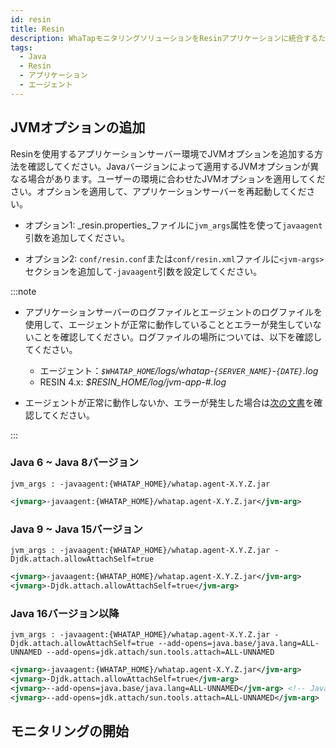 ```yaml
---
id: resin
title: Resin
description: WhaTapモニタリングソリューションをResinアプリケーションに統合するためのJVM(Java Virtual Machine) オプションの追加方法についての詳細な案内を提供します。ユーザーは本文書を通じて、Javaエージェントのインストール後、Resinアプリケーションの性能および可用性モニタリングのために必要なJVM設定を適用する方法を段階別に確認することができます。エージェントのインストール過程の中で必須JVMオプションの構成とResinとの円滑な統合のための最適な設定方法、ヒストグラムの照会方法が含まれています。
tags:
  - Java
  - Resin
  - アプリケーション
  - エージェント
---
```


## JVMオプションの追加

Resinを使用するアプリケーションサーバー環境でJVMオプションを追加する方法を確認してください。Javaバージョンによって適用するJVMオプションが異なる場合があります。ユーザーの環境に合わせたJVMオプションを適用してください。オプションを適用して、アプリケーションサーバーを再起動してください。

- オプション1: _resin.properties_ファイルに`jvm_args`属性を使って`javaagent`引数を追加してください。

- オプション2: `conf/resin.conf`または`conf/resin.xml`ファイルに`<jvm-args>`セクションを追加して`-javaagent`引数を設定してください。

:::note

- アプリケーションサーバーのログファイルとエージェントのログファイルを使用して、エージェントが正常に動作していることとエラーが発生していないことを確認してください。ログファイルの場所については、以下を確認してください。

  - エージェント：_`$WHATAP_HOME`/logs/whatap-`{SERVER_NAME}`-`{DATE}`.log_
  - RESIN 4.x: _$RESIN_HOME/log/jvm-app-#.log_

- エージェントが正常に動作しないか、エラーが発生した場合は[次の文書](../install-check)を確認してください。

:::

### Java 6 ~ Java 8バージョン

```properties title="resin.properties"
jvm_args : -javaagent:{WHATAP_HOME}/whatap.agent-X.Y.Z.jar
```

```xml title="resin.conf | resin.xml"
<jvmarg>-javaagent:{WHATAP_HOME}/whatap.agent-X.Y.Z.jar</jvm-arg>
```

### Java 9 ~ Java 15バージョン

```properties title="resin.properties"
jvm_args : -javaagent:{WHATAP_HOME}/whatap.agent-X.Y.Z.jar -Djdk.attach.allowAttachSelf=true
```

```xml title="resin.conf | resin.xml"
<jvmarg>-javaagent:{WHATAP_HOME}/whatap.agent-X.Y.Z.jar</jvm-arg>
<jvmarg>-Djdk.attach.allowAttachSelf=true</jvm-arg>
```

### Java 16バージョン以降

```properties title="resin.properties"
jvm_args : -javaagent:{WHATAP_HOME}/whatap.agent-X.Y.Z.jar -Djdk.attach.allowAttachSelf=true --add-opens=java.base/java.lang=ALL-UNNAMED --add-opens=jdk.attach/sun.tools.attach=ALL-UNNAMED
```

```xml title="resin.conf | resin.xml"
<jvmarg>-javaagent:{WHATAP_HOME}/whatap.agent-X.Y.Z.jar</jvm-arg>
<jvmarg>-Djdk.attach.allowAttachSelf=true</jvm-arg>
<jvmarg>--add-opens=java.base/java.lang=ALL-UNNAMED</jvm-arg> <!-- Java 17 or later -->
<jvmarg>--add-opens=jdk.attach/sun.tools.attach=ALL-UNNAMED</jvm-arg>
```


<Setheapmemory />

## モニタリングの開始


<Startapm /> 
